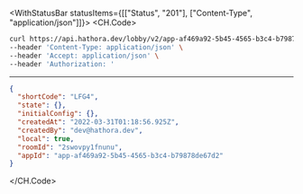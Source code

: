 

<WithStatusBar statusItems={[["Status", "201"], ["Content-Type", "application/json"]]}>
  <CH.Code>
  ```bash Example Request
  curl https://api.hathora.dev/lobby/v2/app-af469a92-5b45-4565-b3c4-b79878de67d2/create/local?roomId=2swovpy1fnunu \
--header 'Content-Type: application/json' \
--header 'Accept: application/json' \
--header 'Authorization: '
  ```
  ---

  ```json Example Response
  {
    "shortCode": "LFG4",
    "state": {},
    "initialConfig": {},
    "createdAt": "2022-03-31T01:18:56.925Z",
    "createdBy": "dev@hathora.dev",
    "local": true,
    "roomId": "2swovpy1fnunu",
    "appId": "app-af469a92-5b45-4565-b3c4-b79878de67d2"
  }
  ```
  </CH.Code>
</WithStatusBar>
